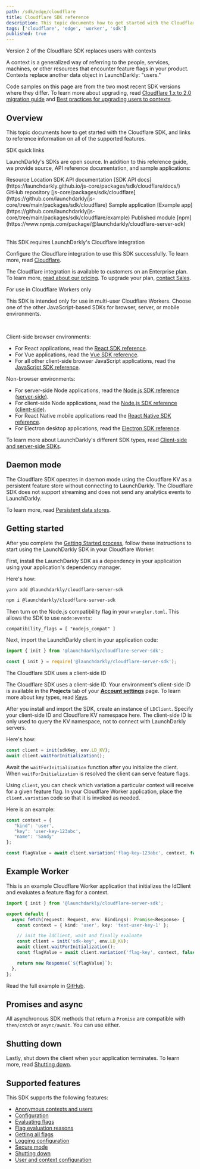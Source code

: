 ```yaml
---
path: /sdk/edge/cloudflare
title: Cloudflare SDK reference
description: This topic documents how to get started with the Cloudflare SDK, and links to reference information on all of the supported features.
tags: ['cloudflare', 'edge', 'worker', 'sdk']
published: true
---
```


<Callout intent="info">
<CalloutTitle>Version 2 of the Cloudflare SDK replaces users with contexts</CalloutTitle>
<CalloutDescription>

A context is a generalized way of referring to the people, services, machines, or other resources that encounter feature flags in your product. Contexts replace another data object in LaunchDarkly: "users."

Code samples on this page are from the two most recent SDK versions where they differ. To learn more about upgrading, read [Cloudflare 1.x to 2.0 migration guide](/sdk/server-side/cloudflare/migration-1-to-2) and [Best practices for upgrading users to contexts](/guides/flags/upgrading-contexts).

</CalloutDescription>
</Callout>

## Overview

This topic documents how to get started with the Cloudflare SDK, and links to reference information on all of the supported features.

<Callout intent="primary">
<CalloutTitle>SDK quick links</CalloutTitle>
<CalloutDescription>

LaunchDarkly's SDKs are open source. In addition to this reference guide, we provide source, API reference documentation, and sample applications:

<Table>
  <TableHeader>
    <TableHeadCell>Resource</TableHeadCell>
    <TableHeadCell>Location</TableHeadCell>
  </TableHeader>
  <TableBody>
    <TableRow>
      <TableCell>SDK API documentation</TableCell>
      <TableCell>[SDK API docs](https://launchdarkly.github.io/js-core/packages/sdk/cloudflare/docs/)</TableCell>
    </TableRow>
    <TableRow>
      <TableCell>GitHub repository</TableCell>
      <TableCell>[js-core/packages/sdk/cloudflare](https://github.com/launchdarkly/js-core/tree/main/packages/sdk/cloudflare)</TableCell>
    </TableRow>
    <TableRow>
      <TableCell>Sample application</TableCell>
      <TableCell>[Example app](https://github.com/launchdarkly/js-core/tree/main/packages/sdk/cloudflare/example)</TableCell>
    </TableRow>
    <TableRow>
      <TableCell>Published module</TableCell>
      <TableCell>[npm](https://www.npmjs.com/package/@launchdarkly/cloudflare-server-sdk)</TableCell>
    </TableRow>
  </TableBody>
</Table>

</CalloutDescription>
</Callout>

<Callout intent="info">
  <CalloutTitle>This SDK requires LaunchDarkly's Cloudflare integration</CalloutTitle>
  <CalloutDescription>

Configure the Cloudflare integration to use this SDK successfully. To learn more, read [Cloudflare](/integrations/cloudflare).

The Cloudflare integration is available to customers on an Enterprise plan. To learn more, [read about our pricing](https://launchdarkly.com/pricing/). To upgrade your plan, [contact Sales](https://launchdarkly.com/contact-sales/).

  </CalloutDescription>
</Callout>

<Callout intent="info">
<CalloutTitle>For use in Cloudflare Workers only</CalloutTitle>
<CalloutDescription>

This SDK is intended only for use in multi-user Cloudflare Workers. Choose one of the other JavaScript-based SDKs for browser, server, or mobile environments.

<br/>

Client-side browser environments:
- For React applications, read the [React SDK reference](/sdk/client-side/react).
- For Vue applications, read the [Vue SDK reference](/sdk/client-side/vue).
- For all other client-side browser JavaScript applications, read the [JavaScript SDK reference](/sdk/client-side/javascript).

Non-browser environments:

- For server-side Node applications, read the [Node.js SDK reference (server-side)](/sdk/server-side/node-js).
- For client-side Node applications, read the [Node.js SDK reference (client-side)](/sdk/client-side/node-js).
- For React Native mobile applications read the [React Native SDK reference](/sdk/client-side/react/react-native).
- For Electron desktop applications, read the [Electron SDK reference](/sdk/client-side/electron).

To learn more about LaunchDarkly's different SDK types, read [Client-side and server-side SDKs](/sdk/concepts/client-side-server-side).

</CalloutDescription>
</Callout>

## Daemon mode

The Cloudflare SDK operates in daemon mode using the Cloudflare KV as a persistent feature store without connecting to LaunchDarkly. The Cloudflare SDK does not support streaming and does not send any analytics events to LaunchDarkly.

To learn more, read [Persistent data stores](/sdk/concepts/data-stores#using-a-persistent-feature-store-without-connecting-to-launchdarkly).

## Getting started

After you complete the [Getting Started process](/home/getting-started), follow these instructions to start using the LaunchDarkly SDK in your Cloudflare Worker.

First, install the LaunchDarkly SDK as a dependency in your application using your application's dependency manager.

Here's how:

<CodeSample>
<CSTab label="yarn">

```bash
yarn add @launchdarkly/cloudflare-server-sdk
```

</CSTab>
<CSTab label="npm">

```bash
npm i @launchdarkly/cloudflare-server-sdk
```

</CSTab>
</CodeSample>

Then turn on the Node.js compatibility flag in your `wrangler.toml`. This allows the SDK to use `node:events`:

<CodeSample>
<CSTab label="wrangler.toml">

```shell
compatibility_flags = [ "nodejs_compat" ]
```

</CSTab>
</CodeSample>

Next, import the LaunchDarkly client in your application code:

<CodeSample>
<CSTab label="TypeScript/JavaScript ES6">

```ts
import { init } from '@launchdarkly/cloudflare-server-sdk';
```

</CSTab>
<CSTab label="JavaScript CJS">

```js
const { init } = require('@launchdarkly/cloudflare-server-sdk');
```

</CSTab>

</CodeSample>

<Callout intent="info">
<CalloutTitle>The Cloudflare SDK uses a client-side ID</CalloutTitle>
<CalloutDescription>

The Cloudflare SDK uses a client-side ID. Your environment's client-side ID is available in the **Projects** tab of your [**Account settings**](https://app.launchdarkly.com/settings#/projects) page. To learn more about key types, read [Keys](/sdk/concepts/client-side-server-side#keys).

</CalloutDescription>
</Callout>

After you install and import the SDK, create an instance of `LDClient`. Specify your client-side ID and Cloudflare KV namespace here. The client-side ID is only used to query the KV namespace, not to connect with LaunchDarkly servers.

Here's how:

<CodeSample>
<CSTab label="TypeScript">

```js
const client = init(sdkKey, env.LD_KV);
await client.waitForInitialization();
```

</CSTab>
</CodeSample>

Await the `waitForInitialization` function after you initialize the client. When `waitForInitialization` is resolved the client can serve feature flags.

Using `client`, you can check which variation a particular context will receive for a given feature flag. In your Cloudflare Worker application, place the `client.variation` code so that it is invoked as needed.

Here is an example:

<CodeSample>
<CSTab label="TypeScript">

```typescript
const context = {
   "kind": 'user',
   "key": 'user-key-123abc',
   "name": 'Sandy'
};

const flagValue = await client.variation('flag-key-123abc', context, false);
```

</CSTab>
</CodeSample>

## Example Worker

This is an example Cloudflare Worker application that initializes the ldClient and evaluates a feature flag for a context.
<CodeSample>
<CSTab label="TypeScript">

```ts
import { init } from '@launchdarkly/cloudflare-server-sdk';

export default {
  async fetch(request: Request, env: Bindings): Promise<Response> {
    const context = { kind: 'user', key: 'test-user-key-1' };

    // init the ldClient, wait and finally evaluate
    const client = init('sdk-key', env.LD_KV);
    await client.waitForInitialization();
    const flagValue = await client.variation('flag-key', context, false);

    return new Response(`${flagValue}`);
  },
};
```

</CSTab>
</CodeSample>

Read the full example in [GitHub](https://github.com/launchdarkly/js-core/tree/main/packages/sdk/cloudflare/example).

## Promises and async

All asynchronous SDK methods that return a `Promise` are compatible with `then/catch` or `async/await`. You can use either.

## Shutting down

Lastly, shut down the client when your application terminates. To learn more, read [Shutting down](/sdk/features/shutdown#cloudflare).

## Supported features

This SDK supports the following features:

- [Anonymous contexts and users](/sdk/features/anonymous#cloudflare)
- [Configuration](/sdk/features/config#cloudflare)
- [Evaluating flags](/sdk/features/evaluating#cloudflare)
- [Flag evaluation reasons](/sdk/features/evaluation-reasons#cloudflare)
- [Getting all flags](/sdk/features/all-flags#cloudflare)
- [Logging configuration](/sdk/features/logging#cloudflare)
- [Secure mode](/sdk/features/secure-mode#cloudflare)
- [Shutting down](/sdk/features/shutdown#cloudflare)
- [User and context configuration](/sdk/features/user-context-config#cloudflare)
